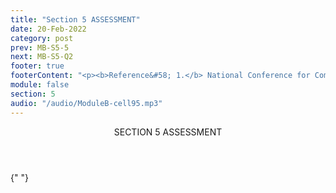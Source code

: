 ```yaml
---
title: "Section 5 ASSESSMENT"
date: 20-Feb-2022
category: post
prev: MB-S5-5
next: MB-S5-Q2
footer: true
footerContent: "<p><b>Reference&#58; 1.</b> National Conference for Community and Justice (NCCJ). Intersectionality. Accessed May 20, 2022. https://www.nccj.org/intersectionality</p>"
module: false
section: 5
audio: "/audio/ModuleB-cell95.mp3"
---
```


<Header>
  SECTION 5<span className="text-red"> ASSESSMENT</span>
</Header>

{" "}

<Quiz
  title="Which is true about intersectionality?"
  options="Intersectionality means that a person is defined by more than just their gender and race
  Intersectionality means only focusing on one single aspect of a person
  Focusing on intersectionality can promote stigma and isolation
  None of the above"
  answer="0"
  response="Other aspects that can define individuals include religion, age, or their family values.<sup>1</sup>"
/>
